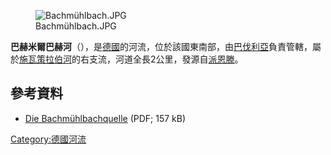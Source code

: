 {{Onesource|time=2020-11-04T14:16:44+00:00}}
{{Coord|49|2|7.84|N|11|54|2.51|E|display=title}}
[[Image:Bachmühlbach.JPG|right]]

'''巴赫米爾巴赫河'''（{{lang-de|Bachmühlbach}}），是[[德國|德國]]的河流，位於該國東南部，由[[巴伐利亞|巴伐利亞]]負責管轄，屬於[[施瓦策拉伯河|施瓦策拉伯河]]的右支流，河道全長2公里，發源自[[派恩滕|派恩滕]]。

==參考資料==
* [https://www.umweltatlas.bayern.de/mapapps/resources/reports/geotope/generateBericht.pdf?additionallayerfieldvalue=375Q001  Die Bachmühlbachquelle] {{Wayback|url=https://www.umweltatlas.bayern.de/mapapps/resources/reports/geotope/generateBericht.pdf?additionallayerfieldvalue=375Q001 |date=20190814045150 }} (PDF; 157 kB)

{{Germany-geo-stub}}
[[Category:德國河流|Category:德國河流]]